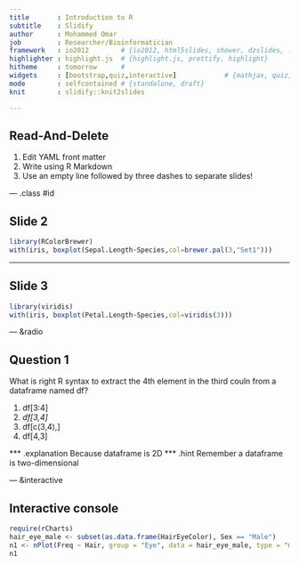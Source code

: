 ```yaml
---
title       : Introduction to R
subtitle    : Slidify
author      : Mohammed Omar
job         : Researcher/Bioinformatician
framework   : io2012        # {io2012, html5slides, shower, dzslides, ...}
highlighter : highlight.js  # {highlight.js, prettify, highlight}
hitheme     : tomorrow      # 
widgets     : [bootstrap,quiz,interactive]            # {mathjax, quiz, bootstrap}
mode        : selfcontained # {standalone, draft}
knit        : slidify::knit2slides

---
```


## Read-And-Delete

1. Edit YAML front matter
2. Write using R Markdown
3. Use an empty line followed by three dashes to separate slides!

--- .class #id 

## Slide 2

 
```r
library(RColorBrewer)
with(iris, boxplot(Sepal.Length~Species,col=brewer.pal(3,"Set1")))

```

---

## Slide 3

```r
library(viridis)
with(iris, boxplot(Petal.Length~Species,col=viridis(3)))

```

--- &radio

## Question 1

What is right R syntax to extract the 4th element in the third couln from a dataframe named df?

1. df[3:4]  
2. _df[3,4]_  
3. df[c(3,4),]  
4. df[4,3]  

*** .explanation 
Because dataframe is 2D 
*** .hint
Remember a dataframe is two-dimensional

--- &interactive

## Interactive console

```r
require(rCharts)
hair_eye_male <- subset(as.data.frame(HairEyeColor), Sex == "Male")
n1 <- nPlot(Freq ~ Hair, group = "Eye", data = hair_eye_male, type = "multiBarChart")
n1

```



